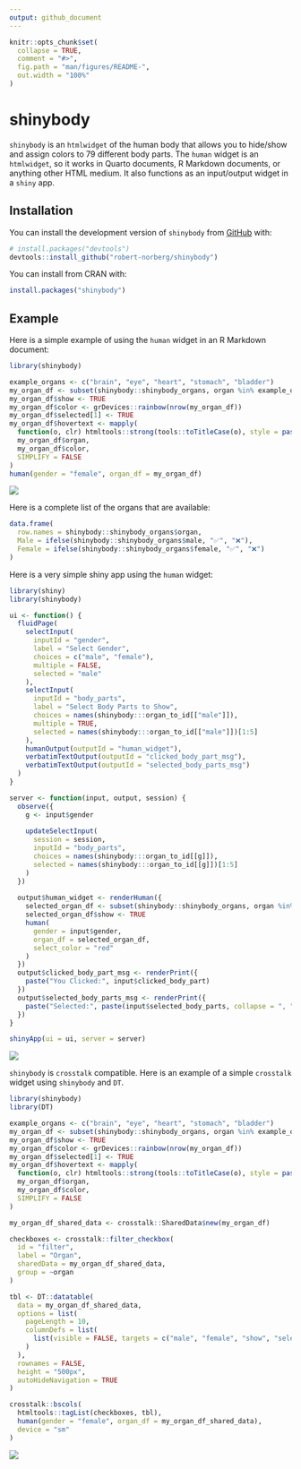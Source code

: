 ```yaml
---
output: github_document
---
```


<!-- README.md is generated from README.Rmd. Please edit that file -->

```r
knitr::opts_chunk$set(
  collapse = TRUE,
  comment = "#>",
  fig.path = "man/figures/README-",
  out.width = "100%"
)
```

# shinybody

<!-- badges: start -->
<!-- badges: end -->

`shinybody` is an `htmlwidget` of the human body that allows you to hide/show and assign colors to 79 different body parts.
The `human` widget is an `htmlwidget`, so it works in Quarto documents, R Markdown documents, or anything other HTML medium.
It also functions as an input/output widget in a `shiny` app. 

## Installation

You can install the development version of `shinybody` from [GitHub](https://github.com/) with:

``` r
# install.packages("devtools")
devtools::install_github("robert-norberg/shinybody")
```

You can install from CRAN with:

```r
install.packages("shinybody")
```

## Example

Here is a simple example of using the `human` widget in an R Markdown document:

```r
library(shinybody)

example_organs <- c("brain", "eye", "heart", "stomach", "bladder")
my_organ_df <- subset(shinybody::shinybody_organs, organ %in% example_organs)
my_organ_df$show <- TRUE
my_organ_df$color <- grDevices::rainbow(nrow(my_organ_df))
my_organ_df$selected[1] <- TRUE
my_organ_df$hovertext <- mapply(
  function(o, clr) htmltools::strong(tools::toTitleCase(o), style = paste("color:", clr)),
  my_organ_df$organ,
  my_organ_df$color,
  SIMPLIFY = FALSE
)
human(gender = "female", organ_df = my_organ_df)
```

<img src="man/figures/README-demo-1.png" />

Here is a complete list of the organs that are available:

```r
data.frame(
  row.names = shinybody::shinybody_organs$organ,
  Male = ifelse(shinybody::shinybody_organs$male, "✅", "❌"),
  Female = ifelse(shinybody::shinybody_organs$female, "✅", "❌")
)
```

Here is a very simple shiny app using the `human` widget:

```r
library(shiny)
library(shinybody)

ui <- function() {
  fluidPage(
    selectInput(
      inputId = "gender",
      label = "Select Gender",
      choices = c("male", "female"),
      multiple = FALSE,
      selected = "male"
    ),
    selectInput(
      inputId = "body_parts",
      label = "Select Body Parts to Show",
      choices = names(shinybody:::organ_to_id[["male"]]),
      multiple = TRUE,
      selected = names(shinybody:::organ_to_id[["male"]])[1:5]
    ),
    humanOutput(outputId = "human_widget"),
    verbatimTextOutput(outputId = "clicked_body_part_msg"),
    verbatimTextOutput(outputId = "selected_body_parts_msg")
  )
}

server <- function(input, output, session) {
  observe({
    g <- input$gender
    
    updateSelectInput(
      session = session,
      inputId = "body_parts",
      choices = names(shinybody:::organ_to_id[[g]]),
      selected = names(shinybody:::organ_to_id[[g]])[1:5]
    )
  })
  
  output$human_widget <- renderHuman({
    selected_organ_df <- subset(shinybody::shinybody_organs, organ %in% input$body_parts)
    selected_organ_df$show <- TRUE
    human(
      gender = input$gender,
      organ_df = selected_organ_df,
      select_color = "red"
    )
  })
  output$clicked_body_part_msg <- renderPrint({
    paste("You Clicked:", input$clicked_body_part)
  })
  output$selected_body_parts_msg <- renderPrint({
    paste("Selected:", paste(input$selected_body_parts, collapse = ", "))
  })
}

shinyApp(ui = ui, server = server)
```

<img src="man/figures/README-demo-2.png" />

`shinybody` is `crosstalk` compatible. Here is an example of a simple `crosstalk` widget using `shinybody` and `DT`.

```r
library(shinybody)
library(DT)

example_organs <- c("brain", "eye", "heart", "stomach", "bladder")
my_organ_df <- subset(shinybody::shinybody_organs, organ %in% example_organs)
my_organ_df$show <- TRUE
my_organ_df$color <- grDevices::rainbow(nrow(my_organ_df))
my_organ_df$selected[1] <- TRUE
my_organ_df$hovertext <- mapply(
  function(o, clr) htmltools::strong(tools::toTitleCase(o), style = paste("color:", clr)),
  my_organ_df$organ,
  my_organ_df$color,
  SIMPLIFY = FALSE
)

my_organ_df_shared_data <- crosstalk::SharedData$new(my_organ_df)

checkboxes <- crosstalk::filter_checkbox(
  id = "filter",
  label = "Organ",
  sharedData = my_organ_df_shared_data,
  group = ~organ
)

tbl <- DT::datatable(
  data = my_organ_df_shared_data,
  options = list(
    pageLength = 10,
    columnDefs = list(
      list(visible = FALSE, targets = c("male", "female", "show", "selected", "hovertext"))
    )
  ),
  rownames = FALSE,
  height = "500px",
  autoHideNavigation = TRUE
)

crosstalk::bscols(
  htmltools::tagList(checkboxes, tbl),
  human(gender = "female", organ_df = my_organ_df_shared_data),
  device = "sm"
)
```

<img src="man/figures/README-crosstalk-demo.png" />
